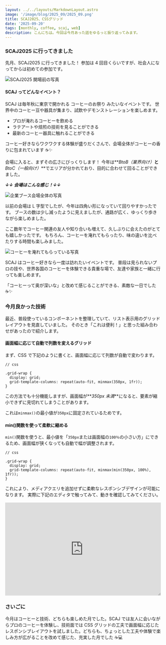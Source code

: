 ```yaml
---
layout: ../../layouts/MarkdownLayout.astro
image: '/image/blog/2025_09/2025_09.png'
title: SCAJ2025、CSSグリッド
date: '2025-09-20'
tags: [monthly, coffee, scaj, web]
description: こんにちは。今回は今月あった話をゆるっと振り返ってみます。
---
```


### SCAJ2025 に行ってきました

先月、SCAJ2025 に行ってきました！
参加は 4 回目くらいですが、社会人になってからは初めての参加です。

![SCAJ2025 開場前の写真](/image/blog/2025_09/scaj_01.png)

#### SCAJ ってどんなイベント？

SCAJ は毎年秋に東京で開かれる コーヒーのお祭り みたいなイベントです。
世界中のコーヒー豆や器具が集まり、試飲やデモンストレーションを楽しめます。

- プロが淹れるコーヒーを飲める
- ラテアートや焙煎の技術を見ることができる
- 最新のコーヒー器具に触れることができる

コーヒー好きならワクワクする体験が盛りだくさんで、会場全体がコーヒーの香りに包まれています ☕✨

会場に入ると、まずその広さにびっくりします！
今年は**_BtoB（業界向け）_**と**_BtoC（一般向け）_**でエリアが分かれており、目的に合わせて回ることができました。

**_↓↓ 会場はこんな感じ！↓↓_**

![企業ブース会場全体の写真](/image/blog/2025_09/scaj_02.png)

以前の会場は L 字型でしたが、今年は四角い形になっていて回りやすかったです。
ブースの数は少し減ったように見えましたが、通路が広く、ゆっくり歩きながら楽しめました。

ここ数年でコーヒー関連の友人や知り合いも増えて、久しぶりに会えたのがとても嬉しかったです。
もちろん、コーヒーを淹れてもらったり、味の違いを比べたりする時間も楽しみました。

![コーヒーを淹れてもらっている写真](/image/blog/2025_09/scaj_03.png)

SCAJ はコーヒー好きなら一度は訪れたいイベントです。
普段は見られないプロの技や、世界各国のコーヒーを体験できる貴重な場で、友達や家族と一緒に行っても楽しめます。

「コーヒーって奥が深いな」と改めて感じることができる、素敵な一日でした ☕✨

### 今月良かった技術

最近、普段使っているコンポーネントを整理していて、リスト表示用のグリッドレイアウトを見直していました。
そのとき「これは便利！」と思った組み合わせがあったので紹介します。

#### 画面幅に応じて自動で列数を変えるグリッド

まず、CSS で下記のように書くと、画面幅に応じて列数が自動で変わります。

```
// css

.grid-wrap {
  display: grid;
  grid-template-columns: repeat(auto-fit, minmax(350px, 1fr));
}

```

この方法でも十分機能しますが、画面幅が**_350px 未満_**になると、要素が縮小できずに見切れてしまうことがあります。

これは`minmax()`の最小値が`350px`に固定されているためです。

#### min()関数を使って柔軟に縮める

`min()`関数を使うと、最小値を「`350px`または画面幅の`100％`の小さい方」にできるため、画面幅が狭くなっても自動で幅が調整されます。

```
// css

.grid-wrap {
  display: grid;
  grid-template-columns: repeat(auto-fit, minmax(min(350px, 100%), 1fr));
}

```

これにより、メディアクエリを追加せずに柔軟なレスポンシブデザインが可能になります。
実際に下記のエディタで触ってみて、動きを確認してみてください。

<div style='margin-top: 16px; resize: horizontal; overflow: auto;'>
  <iframe
    height='300'
    style='width: 100%;'
    scrolling='no'
    title='minmax(min())'
    src='https://codepen.io/zyuru/embed/ByjaXad?default-tab=result'
    frameborder='no'
    loading='lazy'
    allowtransparency='true'
    allowfullscreen='true'
  >
    See the Pen <a href='https://codepen.io/zyuru/pen/ByjaXad'>minmax(min())</a>{' '}
    by junya (<a href='https://codepen.io/zyuru'>@zyuru</a>) on{' '}
    <a href='https://codepen.io'>CodePen</a>.
  </iframe>
</div>

### さいごに

今月はコーヒーと技術、どちらも楽しめた月でした。SCAJ では友人に会いながらプロのコーヒーを体験し、技術面では CSS グリッドの工夫で画面幅に応じたレスポンシブレイアウトを試しました。どちらも、ちょっとした工夫や体験で楽しみ方が広がることを改めて感じた、充実した月でした ☕💻
